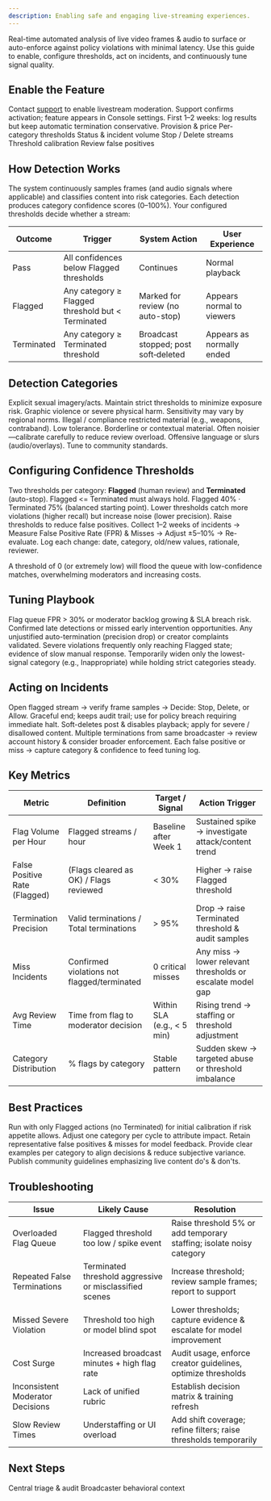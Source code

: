 ```yaml
---
description: Enabling safe and engaging live-streaming experiences.
---
```


<Info>
Real-time automated analysis of live video frames & audio to surface or auto-enforce against policy violations with minimal latency. Use this guide to enable, configure thresholds, act on incidents, and continuously tune signal quality.
</Info>

## Enable the Feature

<Steps>
  <Step title="Request Access">Contact <a href="mailto:support.asc@amity.co">support</a> to enable livestream moderation.</Step>
  <Step title="Provisioning">Support confirms activation; feature appears in Console settings.</Step>
  <Step title="Shadow Phase (Recommended)">First 1–2 weeks: log results but keep automatic termination conservative.</Step>
</Steps>

<CardGroup cols={3}>
  <Card title="Enable" icon="toggle-on">Provision & price</Card>
  <Card title="Configure" icon="sliders">Per-category thresholds</Card>
  <Card title="Monitor" icon="eye">Status & incident volume</Card>
  <Card title="Intervene" icon="shield">Stop / Delete streams</Card>
  <Card title="Tune" icon="wrench">Threshold calibration</Card>
  <Card title="Audit" icon="clock">Review false positives</Card>
</CardGroup>

## How Detection Works

The system continuously samples frames (and audio signals where applicable) and classifies content into risk categories. Each detection produces category confidence scores (0–100%). Your configured thresholds decide whether a stream:

| Outcome | Trigger | System Action | User Experience |
|---------|---------|---------------|-----------------|
| Pass | All confidences below Flagged thresholds | Continues | Normal playback |
| Flagged | Any category ≥ Flagged threshold but < Terminated | Marked for review (no auto-stop) | Appears normal to viewers |
| Terminated | Any category ≥ Terminated threshold | Broadcast stopped; post soft‑deleted | Appears as normally ended |

## Detection Categories

<AccordionGroup>
  <Accordion title="Pornographic Content">Explicit sexual imagery/acts. Maintain strict thresholds to minimize exposure risk.</Accordion>
  <Accordion title="Violent Content">Graphic violence or severe physical harm. Sensitivity may vary by regional norms.</Accordion>
  <Accordion title="Prohibited Content">Illegal / compliance restricted material (e.g., weapons, contraband). Low tolerance.</Accordion>
  <Accordion title="Inappropriate Content">Borderline or contextual material. Often noisier—calibrate carefully to reduce review overload.</Accordion>
  <Accordion title="Profanity Content">Offensive language or slurs (audio/overlays). Tune to community standards.</Accordion>
</AccordionGroup>

## Configuring Confidence Thresholds

<Tabs>
  <Tab title="Concepts">Two thresholds per category: <strong>Flagged</strong> (human review) and <strong>Terminated</strong> (auto-stop). Flagged &lt;= Terminated must always hold.</Tab>
  <Tab title="Defaults">Flagged 40% · Terminated 75% (balanced starting point).</Tab>
  <Tab title="Precision vs Recall">Lower thresholds catch more violations (higher recall) but increase noise (lower precision). Raise thresholds to reduce false positives.</Tab>
  <Tab title="Calibration Cycle">Collect 1–2 weeks of incidents → Measure False Positive Rate (FPR) & Misses → Adjust ±5–10% → Re-evaluate.</Tab>
  <Tab title="Record Keeping">Log each change: date, category, old/new values, rationale, reviewer.</Tab>
</Tabs>

<Warning>A threshold of 0 (or extremely low) will flood the queue with low-confidence matches, overwhelming moderators and increasing costs.</Warning>

## Tuning Playbook

<AccordionGroup>
  <Accordion title="When to Raise Flagged Threshold">Flag queue FPR > 30% or moderator backlog growing & SLA breach risk.</Accordion>
  <Accordion title="When to Lower Flagged Threshold">Confirmed late detections or missed early intervention opportunities.</Accordion>
  <Accordion title="When to Raise Terminated Threshold">Any unjustified auto-termination (precision drop) or creator complaints validated.</Accordion>
  <Accordion title="When to Lower Terminated Threshold">Severe violations frequently only reaching Flagged state; evidence of slow manual response.</Accordion>
  <Accordion title="Noise Isolation Strategy">Temporarily widen only the lowest-signal category (e.g., Inappropriate) while holding strict categories steady.</Accordion>
</AccordionGroup>

## Acting on Incidents

<Tabs>
  <Tab title="Flag Review Workflow">Open flagged stream → verify frame samples → Decide: Stop, Delete, or Allow.</Tab>
  <Tab title="Stop">Graceful end; keeps audit trail; use for policy breach requiring immediate halt.</Tab>
  <Tab title="Delete">Soft-deletes post & disables playback; apply for severe / disallowed content.</Tab>
  <Tab title="Escalate">Multiple terminations from same broadcaster → review account history & consider broader enforcement.</Tab>
  <Tab title="Threshold Feedback Loop">Each false positive or miss → capture category & confidence to feed tuning log.</Tab>
</Tabs>

## Key Metrics

| Metric | Definition | Target / Signal | Action Trigger |
|--------|-----------|-----------------|----------------|
| Flag Volume per Hour | Flagged streams / hour | Baseline after Week 1 | Sustained spike → investigate attack/content trend |
| False Positive Rate (Flagged) | (Flags cleared as OK) / Flags reviewed | < 30% | Higher → raise Flagged threshold |
| Termination Precision | Valid terminations / Total terminations | > 95% | Drop → raise Terminated threshold & audit samples |
| Miss Incidents | Confirmed violations not flagged/terminated | 0 critical misses | Any miss → lower relevant thresholds or escalate model gap |
| Avg Review Time | Time from flag to moderator decision | Within SLA (e.g., < 5 min) | Rising trend → staffing or threshold adjustment |
| Category Distribution | % flags by category | Stable pattern | Sudden skew → targeted abuse or threshold imbalance |

## Best Practices

<AccordionGroup>
  <Accordion title="Shadow Launch">Run with only Flagged actions (no Terminated) for initial calibration if risk appetite allows.</Accordion>
  <Accordion title="Single Variable Changes">Adjust one category per cycle to attribute impact.</Accordion>
  <Accordion title="Evidence Capture">Retain representative false positives & misses for model feedback.</Accordion>
  <Accordion title="Moderator Training">Provide clear examples per category to align decisions & reduce subjective variance.</Accordion>
  <Accordion title="Creator Guidance">Publish community guidelines emphasizing live content do's & don'ts.</Accordion>
</AccordionGroup>

## Troubleshooting

| Issue | Likely Cause | Resolution |
|-------|--------------|------------|
| Overloaded Flag Queue | Flagged threshold too low / spike event | Raise threshold 5% or add temporary staffing; isolate noisy category |
| Repeated False Terminations | Terminated threshold aggressive or misclassified scenes | Increase threshold; review sample frames; report to support |
| Missed Severe Violation | Threshold too high or model blind spot | Lower thresholds; capture evidence & escalate for model improvement |
| Cost Surge | Increased broadcast minutes + high flag rate | Audit usage, enforce creator guidelines, optimize thresholds |
| Inconsistent Moderator Decisions | Lack of unified rubric | Establish decision matrix & training refresh |
| Slow Review Times | Understaffing or UI overload | Add shift coverage; refine filters; raise thresholds temporarily |


## Next Steps

<CardGroup cols={2}>
  <Card title="Moderation Feed" icon="inbox" href="../user-and-content-management/mod-feed">Central triage & audit</Card>
  <Card title="User History" icon="user" href="../user-and-content-management/user-social-history">Broadcaster behavioral context</Card>
</CardGroup>
